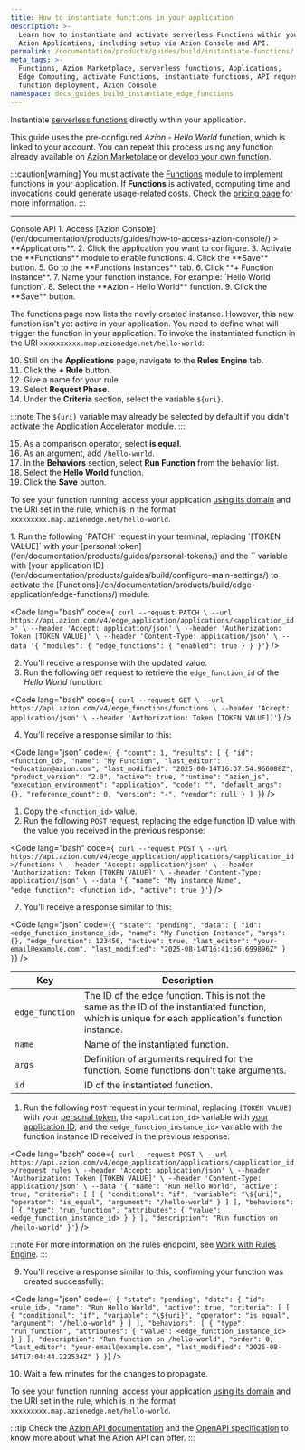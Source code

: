```yaml
---
title: How to instantiate functions in your application
description: >-
  Learn how to instantiate and activate serverless Functions within your
  Azion Applications, including setup via Azion Console and API.
permalink: /documentation/products/guides/build/instantiate-functions/
meta_tags: >-
  Functions, Azion Marketplace, serverless functions, Applications,
  Edge Computing, activate Functions, instantiate functions, API requests,
  function deployment, Azion Console
namespace: docs_guides_build_instantiate_edge_functions
---
```




Instantiate [serverless functions](/en/documentation/products/build/edge-application/edge-functions-instances/) directly within your application.

This guide uses the pre-configured *Azion - Hello World* function, which is linked to your account. You can repeat this process using any function already available on [Azion Marketplace](/en/documentation/products/marketplace/) or [develop your own function](/en/documentation/products/guides/edge-functions/api-builder/).

:::caution[warning]
You must activate the [Functions](/en/documentation/products/build/edge-application/edge-functions/) module to implement functions in your application. If **Functions** is activated, computing time and invocations could generate usage-related costs. Check the [pricing page](/en/documentation/products/pricing/) for more information.
:::

---

<Tabs client:visible>
    <Fragment slot="tab.console">Console</Fragment>
    <Fragment slot="tab.api">API</Fragment>

<Fragment slot="panel.console">
1. Access [Azion Console](/en/documentation/products/guides/how-to-access-azion-console/) > **Applications**.
2. Click the application you want to configure. 
3. Activate the **Functions** module to enable functions.
4. Click the **Save** button.
5. Go to the **Functions Instances** tab.
6. Click **+ Function Instance**.
7. Name your function instance. For example: `Hello World function`.
8. Select the **Azion - Hello World** function.
9. Click the **Save** button.

The functions page now lists the newly created instance. However, this new function isn't yet active in your application. You need to define what will trigger the function in your application. To invoke the instantiated function in the URI `xxxxxxxxxx.map.azionedge.net/hello-world`:

10. Still on the **Applications** page, navigate to the **Rules Engine** tab.
11. Click the **+ Rule** button.
12. Give a name for your rule.
13. Select **Request Phase**.
14. Under the **Criteria** section, select the variable `${uri}`.

:::note
The `${uri}` variable may already be selected by default if you didn't activate the [Application Accelerator](/en/documentation/products/build/edge-application/application-accelerator/) module.
:::

15. As a comparison operator, select **is equal**.
16. As an argument, add `/hello-world`.
17. In the **Behaviors** section, select **Run Function** from the behavior list.
18. Select the **Hello World** function.
19. Click the **Save** button.

To see your function running, access your application [using its domain](/en/documentation/products/guides/configure-a-domain/) and the URI set in the rule, which is in the format `xxxxxxxxx.map.azionedge.net/hello-world`.
</Fragment>

<Fragment slot="panel.api">
1. Run the following `PATCH` request in your terminal, replacing `[TOKEN VALUE]` with your [personal token](/en/documentation/products/guides/personal-tokens/) and the `<application_id>` variable with [your application ID](/en/documentation/products/guides/build/configure-main-settings/) to activate the [Functions](/en/documentation/products/build/edge-application/edge-functions/) module:


<Code lang="bash" code={` 
curl --request PATCH \
  --url https://api.azion.com/v4/edge_application/applications/<application_id>' \
  --header 'Accept: application/json' \
  --header 'Authorization: Token [TOKEN VALUE]' \
  --header 'Content-Type: application/json' \
  --data '{
  "modules": {
    "edge_functions": {
      "enabled": true
    }
  }
}'
`} />


2. You'll receive a response with the updated value.
3. Run the following `GET` request to retrieve the `edge_function_id` of the *Hello World* function:

<Code lang="bash" code={` 
curl --request GET \
  --url https://api.azion.com/v4/edge_functions/functions \
  --header 'Accept: application/json' \
  --header 'Authorization: Token [TOKEN VALUE]]'
`} />


4. You'll receive a response similar to this:

<Code lang="json" code={` 
{
  "count": 1,
  "results": [
    {
      "id": <function_id>,
      "name": "My Function",
      "last_editor": "education@azion.com",
      "last_modified": "2025-08-14T16:37:54.966088Z",
      "product_version": "2.0",
      "active": true,
      "runtime": "azion_js",
      "execution_environment": "application",
      "code": "",
      "default_args": {},
      "reference_count": 0,
      "version": "-",
      "vendor": null
    }
  ]
}
`} />

1. Copy the `<function_id>` value.
2. Run the following `POST` request, replacing the edge function ID value with the value you received in the previous response:

<Code lang="bash" code={` 
curl --request POST \
  --url https://api.azion.com/v4/edge_application/applications/<application_id>/functions \
  --header 'Accept: application/json' \
  --header 'Authorization: Token [TOKEN VALUE]' \
  --header 'Content-Type: application/json' \
  --data '{
  "name": "My instance Name",
  "edge_function": <function_id>,
  "active": true
}'
`} />

7. You'll receive a response similar to this:

<Code lang="json" code={`{
  "state": "pending",
  "data": {
    "id": <edge_function_instance_id>,
    "name": "My Function Instance",
    "args": {},
    "edge_function": 123456,
    "active": true,
    "last_editor": "your-email@example.com",
    "last_modified": "2025-08-14T16:41:56.699896Z"
  }
}`} />


  | Key | Description |
  | --- | --- |
  | `edge_function` | The ID of the edge function. This is not the same as the ID of the instantiated function, which is unique for each application's function instance. |
  | `name` | Name of the instantiated function. |
  | `args` | Definition of arguments required for the function. Some functions don't take arguments. |
  | `id` | ID of the instantiated function. |
  
1. Run the following `POST` request in your terminal, replacing `[TOKEN VALUE]` with your [personal token](/en/documentation/products/guides/personal-tokens/), the `<application_id>` variable with [your application ID](/en/documentation/products/guides/build/configure-main-settings/), and the `<edge_function_instance_id>` variable with the function instance ID received in the previous response:

<Code lang="bash" code={` 
curl --request POST \
  --url https://api.azion.com/v4/edge_application/applications/<application_id>/request_rules \
  --header 'Accept: application/json' \
  --header 'Authorization: Token [TOKEN VALUE]' \
  --header 'Content-Type: application/json' \
  --data '{
  "name": "Run Hello World",
  "active": true,
  "criteria": [
    [
      {
        "conditional": "if",
        "variable": "\${uri}",
        "operator": "is_equal",
        "argument": "/hello-world"
      }
    ]
  ],
  "behaviors": [
    {
      "type": "run_function",
      "attributes": { "value": <edge_function_instance_id> }
    }
  ],
  "description": "Run function on /hello-world"
}'
`} />



:::note
For more information on the rules endpoint, see [Work with Rules Engine](/en/documentation/products/guides/build/work-with-rules-engine/).
:::

9. You'll receive a response similar to this, confirming your function was created successfully:

<Code lang="json" code={` 
{
  "state": "pending",
  "data": {
    "id": <rule_id>,
    "name": "Run Hello World",
    "active": true,
    "criteria": [
      [
        {
          "conditional": "if",
          "variable": "\${uri}",
          "operator": "is_equal",
          "argument": "/hello-world"
        }
      ]
    ],
    "behaviors": [
      {
        "type": "run_function",
        "attributes": {
          "value": <edge_function_instance_id> 
        }
      }
    ],
    "description": "Run function on /hello-world",
    "order": 0,
    "last_editor": "your-email@example.com",
    "last_modified": "2025-08-14T17:04:44.222534Z"
  }
}
`} />


10. Wait a few minutes for the changes to propagate.

To see your function running, access your application [using its domain](/en/documentation/products/guides/configure-a-domain/) and the URI set in the rule, which is in the format `xxxxxxxxx.map.azionedge.net/hello-world`.

:::tip
Check the [Azion API documentation](https://api.azion.com/) and the [OpenAPI specification](https://github.com/aziontech/azionapi-openapi/) to know more about what the Azion API can offer.
:::
</Fragment>

</Tabs>